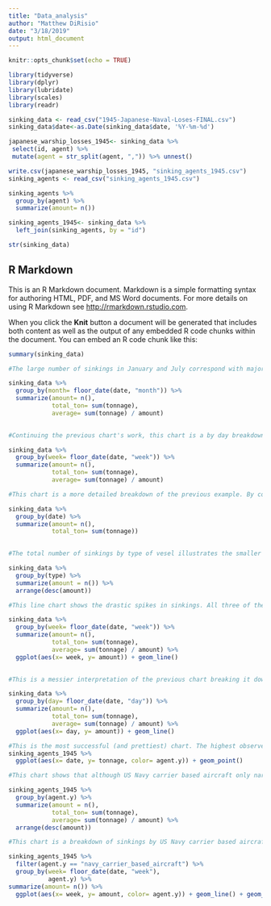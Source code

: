 ```yaml
---
title: "Data_analysis"
author: "Matthew DiRisio"
date: "3/18/2019"
output: html_document
---
```


```r
knitr::opts_chunk$set(echo = TRUE)
```

```r
library(tidyverse)
library(dplyr)
library(lubridate)
library(scales)
library(readr)

sinking_data <- read_csv("1945-Japanese-Naval-Loses-FINAL.csv")
sinking_data$date<-as.Date(sinking_data$date, '%Y-%m-%d')

japanese_warship_losses_1945<- sinking_data %>%
 select(id, agent) %>%
 mutate(agent = str_split(agent, ",")) %>% unnest()

write.csv(japanese_warship_losses_1945, "sinking_agents_1945.csv")
sinking_agents <- read_csv("sinking_agents_1945.csv")

sinking_agents %>% 
  group_by(agent) %>% 
  summarize(amount= n())

sinking_agents_1945<- sinking_data %>% 
  left_join(sinking_agents, by = "id")

str(sinking_data)

```


## R Markdown

This is an R Markdown document. Markdown is a simple formatting syntax for authoring HTML, PDF, and MS Word documents. For more details on using R Markdown see <http://rmarkdown.rstudio.com>.

When you click the **Knit** button a document will be generated that includes both content as well as the output of any embedded R code chunks within the document. You can embed an R code chunk like this:

```r
summary(sinking_data)
```

```r
#The large number of sinkings in January and July correspond with major US Navy carrier air raids on the Japanese home islands.

sinking_data %>% 
  group_by(month= floor_date(date, "month")) %>%
  summarize(amount= n(),
            total_ton= sum(tonnage),
            average= sum(tonnage) / amount)
        
```
```r
#Continuing the previous chart's work, this chart is a by day breakdown of the number of sinkings per week. 

sinking_data %>% 
  group_by(week= floor_date(date, "week")) %>%
  summarize(amount= n(),
            total_ton= sum(tonnage),
            average= sum(tonnage) / amount)
```

```r
#This chart is a more detailed breakdown of the previous example. By comparing the day to existing records it is easy to match up when US Navy carrier air raids hit Japanese harbors.

sinking_data %>% 
  group_by(date) %>%
  summarize(amount= n(),
            total_ton= sum(tonnage))
            
```

```r
#The total number of sinkings by type of vesel illustrates the smaller amount of heavy Japanese warships sunk by Allied forces in 1945. In particular, the large amount of frigates sunk shows that the Japanese Imperial Navy was expending the greatest effort in attempting to escort merchant (as is the task of frigates). Similar large numbers of losses (minesweeper, submarine chaser) tie in to the Allied efforts to strangle Japan's trade through mining and unrestricted submarine warfare.

sinking_data %>% 
  group_by(type) %>% 
  summarize(amount = n()) %>% 
  arrange(desc(amount))
```

```r
#This line chart shows the drastic spikes in sinkings. All three of the major spikes correlate to US Navy carrier air raids on the Japanese home islands.

sinking_data %>% 
  group_by(week= floor_date(date, "week")) %>%
  summarize(amount= n(),
            total_ton= sum(tonnage),
            average= sum(tonnage) / amount) %>%
  ggplot(aes(x= week, y= amount)) + geom_line()
        
```
```r
#This is a messier interpretation of the previous chart breaking it down by day.

sinking_data %>% 
  group_by(day= floor_date(date, "day")) %>%
  summarize(amount= n(),
            total_ton= sum(tonnage),
            average= sum(tonnage) / amount) %>%
  ggplot(aes(x= day, y= amount)) + geom_line()
```

```r
#This is the most successful (and prettiest) chart. The highest observed dots in tonnage all correspond to Japanese battleship losses (which were the largest vessels by tonnage in the Japnese Navy).
sinking_agents_1945 %>% 
  ggplot(aes(x= date, y= tonnage, color= agent.y)) + geom_point()

```
```r
#This chart shows that although US Navy carrier based aircraft only narrowly outperformed submarines in total amount, they drastically outperformed them in total tonnage sunk, largely to sinking four Japanese battleships.

sinking_agents_1945 %>% 
  group_by(agent.y) %>% 
  summarize(amount = n(),
            total_ton= sum(tonnage),
            average= sum(tonnage) / amount) %>% 
  arrange(desc(amount))
```

```r
#This chart is a breakdown of sinkings by US Navy carrier based aircraft only. The spikes all correspond to raids on the Japanese home islands. When not on such raids, their sinking were largely decreased.

sinking_agents_1945 %>% 
  filter(agent.y == "navy_carrier_based_aircraft") %>% 
  group_by(week= floor_date(date, "week"),
           agent.y) %>%
summarize(amount= n()) %>% 
  ggplot(aes(x= week, y= amount, color= agent.y)) + geom_line() + geom_point()
  
```


